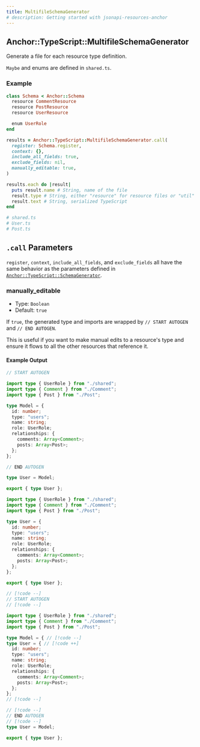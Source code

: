 ```yaml
---
title: MultifileSchemaGenerator
# description: Getting started with jsonapi-resources-anchor
---
```



## Anchor::TypeScript::MultifileSchemaGenerator

Generate a file for each resource type definition.

`Maybe` and enums are defined in `shared.ts`.

### Example

```ruby
class Schema < Anchor::Schema
  resource CommentResource
  resource PostResource
  resource UserResource

  enum UserRole
end

results = Anchor::TypeScript::MultifileSchemaGenerator.call(
  register: Schema.register,
  context: {},
  include_all_fields: true,
  exclude_fields: nil,
  manually_editable: true,
)

results.each do |result|
  puts result.name # String, name of the file
  result.type # String, either "resource" for resource files or "util" for shared.ts
  result.text # String, serialized TypeScript
end

# shared.ts
# User.ts
# Post.ts
```

## `.call` Parameters

`register`, `context`, `include_all_fields`, and `exclude_fields` all have the same behavior as the parameters defined in [`Anchor::TypeScript::SchemaGenerator`](./schema_generator).

### manually_editable

- Type: `Boolean`
- Default: `true`

If `true`, the generated type and imports are wrapped by `// START AUTOGEN` and `// END AUTOGEN`.

This is useful if you want to make manual edits to a resource's type and ensure it flows to all the other resources that reference it.

#### Example Output

```ts title="User.ts" tab="True"
// START AUTOGEN

import type { UserRole } from "./shared";
import type { Comment } from "./Comment";
import type { Post } from "./Post";

type Model = {
  id: number;
  type: "users";
  name: string;
  role: UserRole;
  relationships: {
    comments: Array<Comment>;
    posts: Array<Post>;
  };
};

// END AUTOGEN

type User = Model;

export { type User };
```

```ts title="User.ts" tab="False"
import type { UserRole } from "./shared";
import type { Comment } from "./Comment";
import type { Post } from "./Post";

type User = {
  id: number;
  type: "users";
  name: string;
  role: UserRole;
  relationships: {
    comments: Array<Comment>;
    posts: Array<Post>;
  };
};

export { type User };
```

```ts title="True vs False.diff" tab="Diff"
// [!code --]
// START AUTOGEN
// [!code --]

import type { UserRole } from "./shared";
import type { Comment } from "./Comment";
import type { Post } from "./Post";

type Model = { // [!code --]
type User = { // [!code ++]
  id: number;
  type: "users";
  name: string;
  role: UserRole;
  relationships: {
    comments: Array<Comment>;
    posts: Array<Post>;
  };
};
// [!code --]

// [!code --]
// END AUTOGEN
// [!code --]
type User = Model;

export { type User };
```
